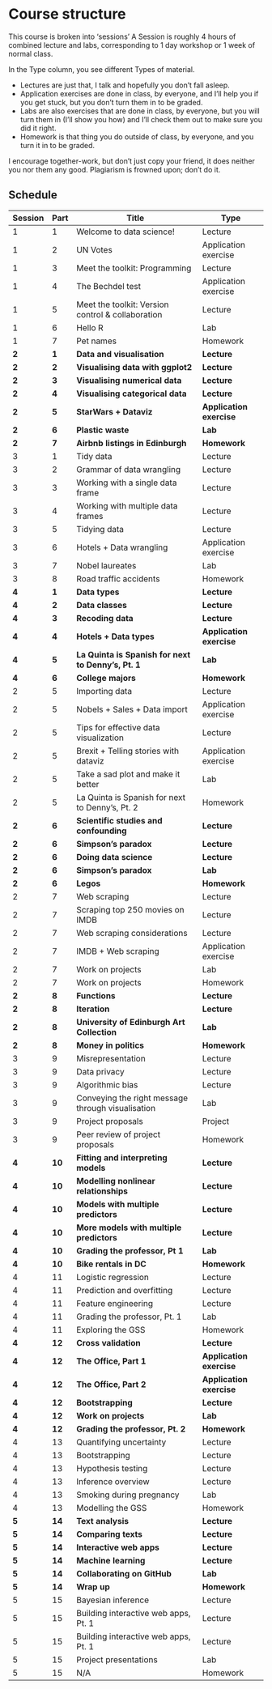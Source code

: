 # Course structure {.unnumbered}

This course is broken into 'sessions' A Session is roughly 4 hours of combined lecture and labs, corresponding to 1 day workshop or 1 week of normal class.

In the Type column, you see different Types of material.

-   Lectures are just that, I talk and hopefully you don't fall asleep.
-   Application exercises are done in class, by everyone, and I'll help you if you get stuck, but you don't turn them in to be graded.
-   Labs are also exercises that are done in class, by everyone, but you will turn them in (I'll show you how) and I'll check them out to make sure you did it right.
-   Homework is that thing you do outside of class, by everyone, and you turn it in to be graded.

I encourage together-work, but don't just copy your friend, it does neither you nor them any good.
Plagiarism is frowned upon; don't do it.

## Schedule {.unnumbered}

| Session | Part   | Title                                               | Type                     |
|---------|--------|-----------------------------------------------------|--------------------------|
| 1       | 1      | Welcome to data science!                            | Lecture                  |
| 1       | 2      | UN Votes                                            | Application exercise     |
| 1       | 3      | Meet the toolkit: Programming                       | Lecture                  |
| 1       | 4      | The Bechdel test                                    | Application exercise     |
| 1       | 5      | Meet the toolkit: Version control & collaboration   | Lecture                  |
| 1       | 6      | Hello R                                             | Lab                      |
| 1       | 7      | Pet names                                           | Homework                 |
| **2**   | **1**  | **Data and visualisation**                          | **Lecture**              |
| **2**   | **2**  | **Visualising data with ggplot2**                   | **Lecture**              |
| **2**   | **3**  | **Visualising numerical data**                      | **Lecture**              |
| **2**   | **4**  | **Visualising categorical data**                    | **Lecture**              |
| **2**   | **5**  | **StarWars + Dataviz**                              | **Application exercise** |
| **2**   | **6**  | **Plastic waste**                                   | **Lab**                  |
| **2**   | **7**  | **Airbnb listings in Edinburgh**                    | **Homework**             |
| 3       | 1      | Tidy data                                           | Lecture                  |
| 3       | 2      | Grammar of data wrangling                           | Lecture                  |
| 3       | 3      | Working with a single data frame                    | Lecture                  |
| 3       | 4      | Working with multiple data frames                   | Lecture                  |
| 3       | 5      | Tidying data                                        | Lecture                  |
| 3       | 6      | Hotels + Data wrangling                             | Application exercise     |
| 3       | 7      | Nobel laureates                                     | Lab                      |
| 3       | 8      | Road traffic accidents                              | Homework                 |
| **4**   | **1**  | **Data types**                                      | **Lecture**              |
| **4**   | **2**  | **Data classes**                                    | **Lecture**              |
| **4**   | **3**  | **Recoding data**                                   | **Lecture**              |
| **4**   | **4**  | **Hotels + Data types**                             | **Application exercise** |
| **4**   | **5**  | **La Quinta is Spanish for next to Denny's, Pt. 1** | **Lab**                  |
| **4**   | **6**  | **College majors**                                  | **Homework**             |
| 2       | 5      | Importing data                                      | Lecture                  |
| 2       | 5      | Nobels + Sales + Data import                        | Application exercise     |
| 2       | 5      | Tips for effective data visualization               | Lecture                  |
| 2       | 5      | Brexit + Telling stories with dataviz               | Application exercise     |
| 2       | 5      | Take a sad plot and make it better                  | Lab                      |
| 2       | 5      | La Quinta is Spanish for next to Denny's, Pt. 2     | Homework                 |
| **2**   | **6**  | **Scientific studies and confounding**              | **Lecture**              |
| **2**   | **6**  | **Simpson's paradox**                               | **Lecture**              |
| **2**   | **6**  | **Doing data science**                              | **Lecture**              |
| **2**   | **6**  | **Simpson's paradox**                               | **Lab**                  |
| **2**   | **6**  | **Legos**                                           | **Homework**             |
| 2       | 7      | Web scraping                                        | Lecture                  |
| 2       | 7      | Scraping top 250 movies on IMDB                     | Lecture                  |
| 2       | 7      | Web scraping considerations                         | Lecture                  |
| 2       | 7      | IMDB + Web scraping                                 | Application exercise     |
| 2       | 7      | Work on projects                                    | Lab                      |
| 2       | 7      | Work on projects                                    | Homework                 |
| **2**   | **8**  | **Functions**                                       | **Lecture**              |
| **2**   | **8**  | **Iteration**                                       | **Lecture**              |
| **2**   | **8**  | **University of Edinburgh Art Collection**          | **Lab**                  |
| **2**   | **8**  | **Money in politics**                               | **Homework**             |
| 3       | 9      | Misrepresentation                                   | Lecture                  |
| 3       | 9      | Data privacy                                        | Lecture                  |
| 3       | 9      | Algorithmic bias                                    | Lecture                  |
| 3       | 9      | Conveying the right message through visualisation   | Lab                      |
| 3       | 9      | Project proposals                                   | Project                  |
| 3       | 9      | Peer review of project proposals                    | Homework                 |
| **4**   | **10** | **Fitting and interpreting models**                 | **Lecture**              |
| **4**   | **10** | **Modelling nonlinear relationships**               | **Lecture**              |
| **4**   | **10** | **Models with multiple predictors**                 | **Lecture**              |
| **4**   | **10** | **More models with multiple predictors**            | **Lecture**              |
| **4**   | **10** | **Grading the professor, Pt 1**                     | **Lab**                  |
| **4**   | **10** | **Bike rentals in DC**                              | **Homework**             |
| 4       | 11     | Logistic regression                                 | Lecture                  |
| 4       | 11     | Prediction and overfitting                          | Lecture                  |
| 4       | 11     | Feature engineering                                 | Lecture                  |
| 4       | 11     | Grading the professor, Pt. 1                        | Lab                      |
| 4       | 11     | Exploring the GSS                                   | Homework                 |
| **4**   | **12** | **Cross validation**                                | **Lecture**              |
| **4**   | **12** | **The Office, Part 1**                              | **Application exercise** |
| **4**   | **12** | **The Office, Part 2**                              | **Application exercise** |
| **4**   | **12** | **Bootstrapping**                                   | **Lecture**              |
| **4**   | **12** | **Work on projects**                                | **Lab**                  |
| **4**   | **12** | **Grading the professor, Pt. 2**                    | **Homework**             |
| 4       | 13     | Quantifying uncertainty                             | Lecture                  |
| 4       | 13     | Bootstrapping                                       | Lecture                  |
| 4       | 13     | Hypothesis testing                                  | Lecture                  |
| 4       | 13     | Inference overview                                  | Lecture                  |
| 4       | 13     | Smoking during pregnancy                            | Lab                      |
| 4       | 13     | Modelling the GSS                                   | Homework                 |
| **5**   | **14** | **Text analysis**                                   | **Lecture**              |
| **5**   | **14** | **Comparing texts**                                 | **Lecture**              |
| **5**   | **14** | **Interactive web apps**                            | **Lecture**              |
| **5**   | **14** | **Machine learning**                                | **Lecture**              |
| **5**   | **14** | **Collaborating on GitHub**                         | **Lab**                  |
| **5**   | **14** | **Wrap up**                                         | **Homework**             |
| 5       | 15     | Bayesian inference                                  | Lecture                  |
| 5       | 15     | Building interactive web apps, Pt. 1                | Lecture                  |
| 5       | 15     | Building interactive web apps, Pt. 1                | Lecture                  |
| 5       | 15     | Project presentations                               | Lab                      |
| 5       | 15     | N/A                                                 | Homework                 |
